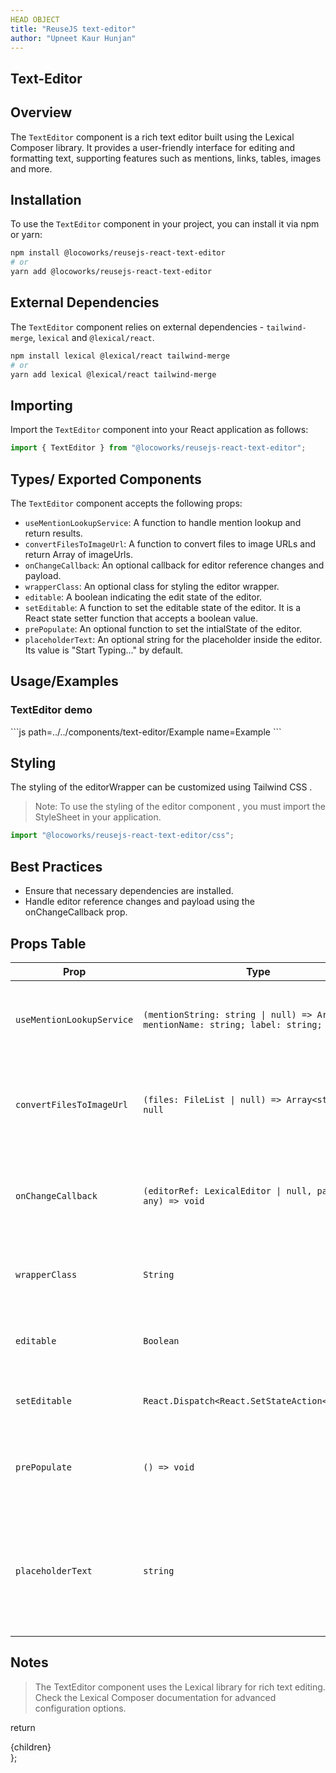 ```yaml
---
HEAD OBJECT
title: "ReuseJS text-editor"
author: "Upneet Kaur Hunjan"
---
```


## Text-Editor

## Overview

The `TextEditor` component is a rich text editor built using the Lexical Composer library. It provides a user-friendly interface for editing and formatting text, supporting features such as mentions, links, tables, images and more.

## Installation

To use the `TextEditor` component in your project, you can install it via npm or yarn:

```bash
npm install @locoworks/reusejs-react-text-editor
# or
yarn add @locoworks/reusejs-react-text-editor
```

## External Dependencies

The `TextEditor` component relies on external dependencies - `tailwind-merge`, `lexical` and `@lexical/react`.

```bash
npm install lexical @lexical/react tailwind-merge
# or
yarn add lexical @lexical/react tailwind-merge
```

## Importing

Import the `TextEditor` component into your React application as follows:

```jsx
import { TextEditor } from "@locoworks/reusejs-react-text-editor";
```

## Types/ Exported Components

The `TextEditor` component accepts the following props:

- `useMentionLookupService`: A function to handle mention lookup and return results.
- `convertFilesToImageUrl`: A function to convert files to image URLs and return Array of imageUrls.
- `onChangeCallback`: An optional callback for editor reference changes and payload.
- `wrapperClass`: An optional class for styling the editor wrapper.
- `editable`: A boolean indicating the edit state of the editor.
- `setEditable`: A function to set the editable state of the editor. It is a React state setter function that accepts a boolean value.
- `prePopulate`: An optional function to set the intialState of the editor.
- `placeholderText`: An optional string for the placeholder inside the editor. Its value is "Start Typing..." by default.

## Usage/Examples

### TextEditor demo
<Example/>
```js path=../../components/text-editor/Example name=Example
```


## Styling

The styling of the editorWrapper can be customized using Tailwind CSS .

> Note: To use the styling of the editor component , you must import the StyleSheet in your application.
```jsx
import "@locoworks/reusejs-react-text-editor/css";
```

## Best Practices

- Ensure that necessary dependencies are installed.
- Handle editor reference changes and payload using the onChangeCallback prop.

## Props Table

| Prop                  | Type                                 | Description                                                                                                       |
| --------------------- | ------------------------------------ | ----------------------------------------------------------------------------------------------------------------- |
| `useMentionLookupService` | `(mentionString: string \| null) => Array<{ mentionName: string; label: string; }>`                             | A function to handle mention lookup and return results.                                                           |
| `convertFilesToImageUrl`   | `(files: FileList \| null) => Array<string> \| null`                             | A function to convert files to image URLs and return image URLs.                                                  |
| `onChangeCallback`       | `(editorRef: LexicalEditor \| null, payload: any) => void`                             | An optional callback for editor reference changes and payload.                                                    |
| `wrapperClass`           | `String`                               | An optional class for styling the editor wrapper.                                                                  |
| `editable`               | `Boolean`                              | A boolean indicating the edit state of the editor.                                                                |
| `setEditable`            | `React.Dispatch<React.SetStateAction<boolean>>`                             | Sets the editable state of the editor.                        |
| `prePopulate`            | `() => void`                             | An optional function to set the initial state of the editor.                                                       |
| `placeholderText`            | `string`                             | An optional string for the placeholder inside the editor. Its value is "Start Typing..." by default                                                       |

## Notes
>The TextEditor component uses the Lexical library for rich text editing.
Check the Lexical Composer documentation for advanced configuration options.

  return <div className="prose max-w-full mx-4 pb-10" >{children}</div>
};
